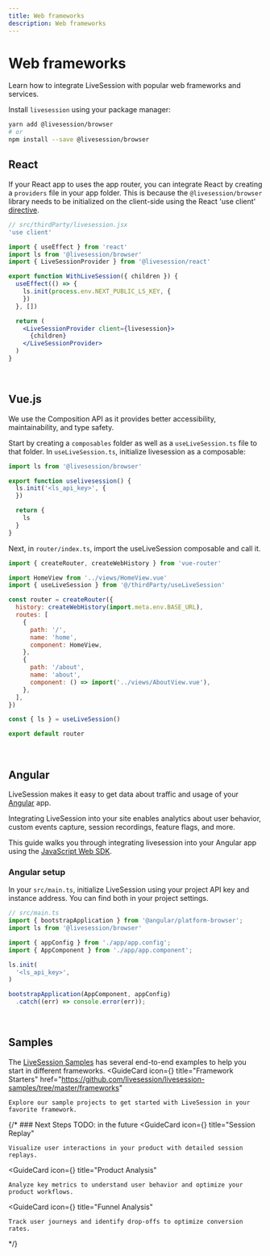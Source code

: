 ```yaml
---
title: Web frameworks
description: Web frameworks
---
```


# Web frameworks
<Subtitle>
    Learn how to integrate LiveSession with popular web frameworks and services.
</Subtitle>

Install `livesession` using your package manager:

```bash @livesession/browser installation
yarn add @livesession/browser
# or
npm install --save @livesession/browser
```

## React
If your React app to uses the app router, you can integrate React by creating a `providers` file in your app folder.
This is because the `@livesession/browser` library needs to be initialized on the client-side using the React 'use client' [directive](https://livesession.io).

```jsx React example
// src/thirdParty/livesession.jsx
'use client'

import { useEffect } from 'react'
import ls from '@livesession/browser'
import { LiveSessionProvider } from '@livesession/react'

export function WithLiveSession({ children }) {
  useEffect(() => {
    ls.init(process.env.NEXT_PUBLIC_LS_KEY, {
    })
  }, [])

  return (
    <LiveSessionProvider client={livesession}>
      {children}
    </LiveSessionProvider>
  )
}
```

&nbsp;

## Vue.js
We use the Composition API as it provides better accessibility, maintainability, and type safety.

Start by creating a `composables` folder as well as a `useLiveSession.ts` file to that folder.
In `useLiveSession.ts`, initialize livesession as a composable:

```ts useLiveSession.ts
import ls from '@livesession/browser'

export function uselivesession() {
  ls.init('<ls_api_key>', {
  })

  return {
    ls
  }
}
````

Next, in `router/index.ts`, import the useLiveSession composable and call it.

```js router/index.ts
import { createRouter, createWebHistory } from 'vue-router'

import HomeView from '../views/HomeView.vue'
import { useLiveSession } from '@/thirdParty/useLiveSession'

const router = createRouter({
  history: createWebHistory(import.meta.env.BASE_URL),
  routes: [
    {
      path: '/',
      name: 'home',
      component: HomeView,
    },
    {
      path: '/about',
      name: 'about',
      component: () => import('../views/AboutView.vue'),
    },
  ],
})

const { ls } = useLiveSession()

export default router
````

&nbsp;

## Angular
LiveSession makes it easy to get data about traffic and usage of your [Angular](https://livesession.io) app.

Integrating LiveSession into your site enables analytics about user behavior,
custom events capture, session recordings, feature flags, and more.

This guide walks you through integrating livesession into your Angular app using the [JavaScript Web SDK](https://livesession.io).

### Angular setup
In your `src/main.ts`, initialize LiveSession using your project API key and instance address.
You can find both in your project settings.

```js Angular example
// src/main.ts
import { bootstrapApplication } from '@angular/platform-browser';
import ls from '@livesession/browser'

import { appConfig } from './app/app.config';
import { AppComponent } from './app/app.component';

ls.init(
  '<ls_api_key>',
)

bootstrapApplication(AppComponent, appConfig)
  .catch((err) => console.error(err));
```

&nbsp;

## Samples
The [LiveSession Samples](https://github.com/livesession/livesession-samples) has several end-to-end examples to help you start in different frameworks.
<GuideCard
    icon={<IconCode/>}
    title="Framework Starters"
    href="https://github.com/livesession/livesession-samples/tree/master/frameworks"
>
    Explore our sample projects to get started with LiveSession in your favorite framework.
</GuideCard>

{/* ### Next Steps TODO: in the future
<GuideCard
    icon={<IconSessionReplay/>}
    title="Session Replay"
>
    Visualize user interactions in your product with detailed session replays.
</GuideCard>

<GuideCard
    icon={<IconMetrics/>}
    title="Product Analysis"
>
    Analyze key metrics to understand user behavior and optimize your product workflows.
</GuideCard>

<GuideCard
    icon={<IconFunnels/>}
    title="Funnel Analysis"
>
    Track user journeys and identify drop-offs to optimize conversion rates.
</GuideCard> */}